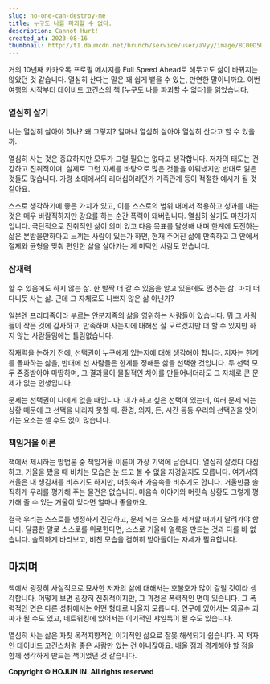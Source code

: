 ```yaml
---
slug: no-one-can-destroy-me
title: 누구도 나를 파괴할 수 없다.
description: Cannot Hurt!
created_at: 2023-08-16
thumbnail: http://t1.daumcdn.net/brunch/service/user/aVyy/image/8C00D5UaxaiC1vVUMTXSkr5g7sU.PNG
---
```


거의 10년째 카카오톡 프로필 메시지를 Full Speed Ahead로 해두고도 삶이 바뀌지는 않았던 것 같습니다. 열심히 산다는 말은 꽤
쉽게 뱉을 수 있는, 만연한 말이니까요. 이번 여행의 시작부터 데이비드 고긴스의 책 [누구도 나를 파괴할 수 없다]를 읽었습니다.

### 열심히 살기

나는 열심히 살아야 하나? 왜 그렇지? 얼마나 열심히 살아야 열심히 산다고 할 수 있을까.

열심히 사는 것은 중요하지만 모두가 그럴 필요는 없다고 생각합니다. 저자의 태도는 건강하고 진취적이며, 실제로 그런 자세를 바탕으로 많은
것들을 이뤄냈지만 반대로 잃은 것들도 많습니다. 가령 소대에서의 리더십이라던가 가족관계 등이 적절한 예시가 될 것 같아요.

스스로 생각하기에 좋은 가치가 있고, 이를 스스로의 범위 내에서 적용하고 성과를 내는 것은 매우 바람직하지만 강요를 하는 순간 폭력이
돼버립니다. 열심히 살기도 마찬가지입니다. 극단적으로 진취적인 삶이 의미 있고 다음 목표를 달성해 내며 한계에 도전하는 삶은 본받을만하다고
느끼는 사람이 있는가 하면, 현재 주어진 삶에 만족하고 그 안에서 절제와 균형을 맞춰 편안한 삶을 살아가는 게 미덕인 사람도 있습니다.

### 잠재력

할 수 있음에도 하지 않는 삶. 한 발짝 더 갈 수 있음을 알고 있음에도 멈추는 삶. 마치 떠다니듯 사는 삶. 근데 그 자체로도 나쁘지 않은
삶 아닌가?

일본엔 프리터족이라 부르는 안분지족의 삶을 영위하는 사람들이 있습니다. 뭐 그 사람들이 작은 것에 감사하고, 만족하며 사는지에 대해선 잘
모르겠지만 더 할 수 있지만 하지 않는 사람들임에는 틀림없습니다.

잠재력을 논하기 전에, 선택권이 누구에게 있는지에 대해 생각해야 합니다. 저자는 한계를 돌파하는 삶을, 반대에 선 사람들은 한계를 정해둔
삶을 선택한 것입니다. 두 선택 모두 존중받아야 마땅하며, 그 결과물이 물질적인 차이를 만들어내더라도 그 자체로 큰 문제가 없는 인생입니다.

문제는 선택권이 나에게 없을 때입니다. 내가 하고 싶은 선택이 있는데, 여러 문제 되는 상황 때문에 그 선택을 내리지 못할 때. 환경,
의지, 돈, 시간 등등 우리의 선택권을 앗아가는 요소는 셀 수도 없이 많습니다.

### 책임거울 이론

책에서 제시하는 방법론 중 책임거울 이론이 가장 기억에 남습니다. 열심히 살겠다 다짐하고, 거울을 봤을 때 비치는 모습은 눈 뜨고 볼 수
없을 지경일지도 모릅니다. 여기서의 거울은 내 생김새를 비추기도 하지만, 머릿속과 가슴속을 비추기도 합니다. 거울만큼 솔직하게 우리를 평가해
주는 물건은 없습니다. 마음속 이야기와 머릿속 상황도 그렇게 평가해 줄 수 있는 거울이 있다면 얼마나 좋을까요.

결국 우리는 스스로를 냉정하게 진단하고, 문제 되는 요소를 제거할 때까지 달려가야 합니다. 달콤한 말로 스스로를 위로한다면, 스스로 거울에
얼룩을 만드는 것과 다를 바 없습니다. 솔직하게 바라보고, 비친 모습을 겸허히 받아들이는 자세가 필요합니다.

## 마치며

책에서 굉장히 사실적으로 묘사한 저자의 삶에 대해서는 호불호가 많이 갈릴 것이라 생각합니다. 어떻게 보면 굉장히 진취적이지만, 그 과정은
폭력적인 면이 있습니다. 그 폭력적인 면은 다른 성취에서는 어떤 형태로 나올지 모릅니다. 연구에 있어서는 외골수 괴짜가 될 수도 있고,
네트워킹에 있어서는 이기적인 샤일록이 될 수도 있습니다.

열심히 사는 삶은 자칫 목적지향적인 이기적인 삶으로 잘못 해석되기 쉽습니다. 꼭 저자인 데이비드 고긴스처럼 좋은 사람만 있는 건 아니잖아요.
배울 점과 경계해야 할 점을 함께 생각하게 만드는 책이었던 것 같습니다.

**Copyright © HOJUN IN. All rights reserved**
